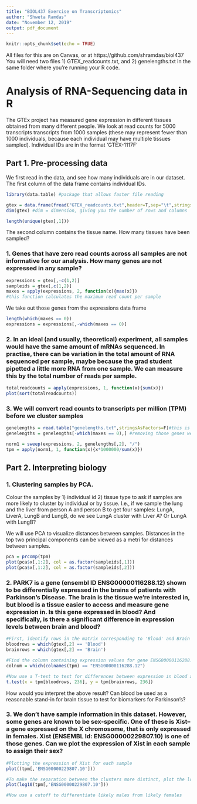 ---
title: "BIOL437 Exercise on Transcriptomics"
author: "Shweta Ramdas"
date: "November 12, 2019"
output: pdf_document
---

```{r setup, include=FALSE}
knitr::opts_chunk$set(echo = TRUE)
```

All files for this are on Canvas, or at https://github.com/shramdas/biol437
You will need two files 1) GTEX_readcounts.txt, and 2) genelengths.txt in the same folder where you're running your R code.

# Analysis of RNA-Sequencing data in R

The GTEx project has measured gene expression in different tissues obtained from many different people. We look at read counts for 5000 transcripts transcripts from 1000 samples (these may represent fewer than 1000 individuals, because each individual may have multiple tissues sampled). Individual IDs are in the format 'GTEX-1117F'

## Part 1. Pre-processing data

We first read in the data, and see how many individuals are in our dataset. The first column of the data frame contains individual IDs.

```{r eval=FALSE}
library(data.table) #package that allows faster file reading

gtex = data.frame(fread("GTEX_readcounts.txt",header=T,sep="\t",stringsAsFactors=F,data.table=F))
dim(gtex) #dim = dimension, giving you the number of rows and columns

length(unique(gtex[,1]))
```
The second column contains the tissue name. How many tissues have been sampled? 

### 1. Genes that have zero read counts across all samples are not informative for our analysis. How many genes are not expressed in any sample? 

```{r eval=FALSE}
expressions = gtex[,-c(1,2)]
sampleids = gtex[,c(1,2)]
maxes = apply(expressions, 2, function(x){max(x)})  
#this function calculates the maximum read count per sample
```

We take out those genes from the expressions data frame
```{r eval=FALSE}
length(which(maxes == 0))
expressions = expressions[,-which(maxes == 0)]
```

### 2. In an ideal (and usually, theoretical) experiment, all samples would have the same amount of mRNAs sequenced. In practise, there can be variation in the total amount of RNA sequenced per sample, maybe because the grad student pipetted a little more RNA from one sample. We can measure this by the total number of reads per sample.

```{r eval=FALSE}
totalreadcounts = apply(expressions, 1, function(x){sum(x)})
plot(sort(totalreadcounts))
```

### 3. We will convert read counts to transcripts per million (TPM) before we cluster samples

```{r eval=FALSE}
genelengths = read.table("genelengths.txt",stringsAsFactors=F)#this is a vector of gene lengths for all our initial genes
genelengths = genelengths[-which(maxes == 0),] #removing those genes we removed 

norm1 = sweep(expressions, 2, genelengths[,2], "/")
tpm = apply(norm1, 1, function(x){x*1000000/sum(x)})
```

## Part 2. Interpreting biology

### 1. Clustering samples by PCA.

Colour the samples by 1) individual id 2) tissue type to ask if samples are more likely to cluster by individual or by tissue. I.e., if we sample the lung and the liver from person A and person B to get four samples: LungA, LiverA, LungB and LungB, do we see LungA cluster with Liver A? Or LungA with LungB?

We will use PCA to visualize distances between samples. Distances in the top two principal components can be viewed as a metri for distances between samples.

```{r eval = FALSE}
pca = prcomp(tpm)
plot(pca$x[,1:2], col = as.factor(sampleids[,1]))
plot(pca$x[,1:2], col = as.factor(sampleids[,2]))

```

### 2.  PARK7 is a gene (ensembl ID ENSG00000116288.12) shown to be differentially expressed in the brains of patients with Parkinson's Disease. The brain is the tissue we're interested in, but blood is a tissue easier to access and measure gene expression in. Is this gene expressed in blood? And specifically, is there a significant difference in expression levels between brain and blood?

```{r eval=FALSE}
#First, identify rows in the matrix corresponding to 'Blood' and Brain
bloodrows = which(gtex[,2] == 'Blood')
brainrows = which(gtex[,2] == 'Brain')

#Find the column containing expression values for gene ENSG00000116288.12
colnum = which(colnames(tpm) == "ENSG00000116288.12")

#Now use a T-test to test for differences between expression in blood and brain. What is the P-value? 
t.test(x = tpm[bloodrows, 236], y = tpm[brainrows, 236])

```
How would you interpret the above result? Can blood be used as a reasonable stand-in for brain tissue to test for biomarkers for Parkinson's?

### 3. We don't have sample information in this dataset. However, some genes are known to be sex-specific. One of these is Xist--a gene expressed on the X chromosome, that is only expressed in females. Xist (ENSEMBL Id: ENSG00000229807.10) is one of those genes. Can we plot the expression of Xist in each sample to assign their sex?

```{r eval = FALSE}
#Plotting the expression of Xist for each sample
plot((tpm[,'ENSG00000229807.10']))

#To make the separation between the clusters more distinct, plot the logged values
plot(log10(tpm[,'ENSG00000229807.10']))

#Now use a cutoff to differentiate likely males from likely females

```
